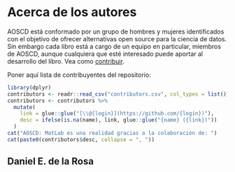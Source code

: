# Acerca de los autores {#author .unnumbered}

AOSCD está conformado por un grupo de hombres y mujeres identificados con el objetivo de ofrecer alternativas open source para la ciencia de datos. Sin embargo cada libro está a cargo de un equipo en particular, miembros de AOSCD, aunque cualquiera que esté interesado puede aportar al desarrollo del libro. Vea como [contribuir](https://github.com/AOSCD/aoscd-matlab#contribuyendo).

Poner aquí lista de contribuyentes del repositorio:

```r
library(dplyr)
contributors <- readr::read_csv("contributors.csv", col_types = list())
contributors <- contributors %>% 
  mutate(
    link = glue::glue("[\\@{login}](https://github.com/{login})"),
    desc = ifelse(is.na(name), link, glue::glue("{name} ({link})"))
  )
cat("AOSCD: MatLab es una realidad gracias a la colaboración de: ")
cat(paste0(contributors$desc, collapse = ", "))
```

## Daniel E. de la Rosa {-}

